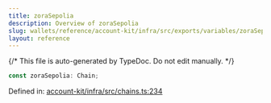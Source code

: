 ```yaml
---
title: zoraSepolia
description: Overview of zoraSepolia
slug: wallets/reference/account-kit/infra/src/exports/variables/zoraSepolia
layout: reference
---
```


{/* This file is auto-generated by TypeDoc. Do not edit manually. */}

```ts
const zoraSepolia: Chain;
```

Defined in: [account-kit/infra/src/chains.ts:234](https://github.com/alchemyplatform/aa-sdk/blob/9df5be8c23af4e472bcb503c17766b16da0ad87d/account-kit/infra/src/chains.ts#L234)
